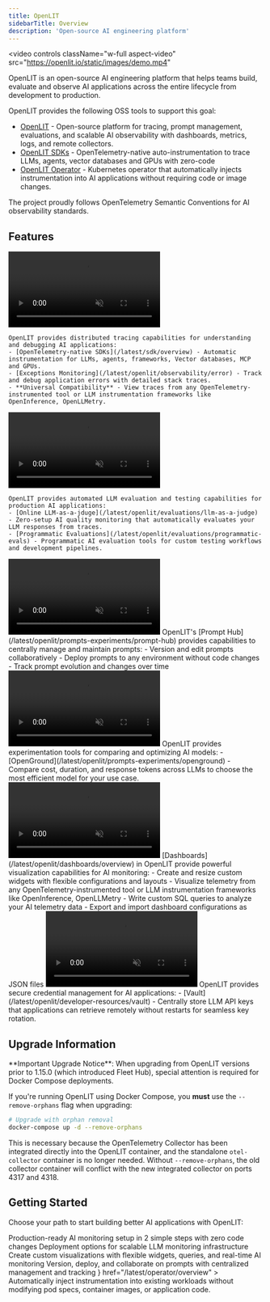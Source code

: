 ```yaml
---
title: OpenLIT
sidebarTitle: Overview
description: 'Open-source AI engineering platform'
---
```


<video
  controls
  className="w-full aspect-video"
  src="https://openlit.io/static/images/demo.mp4"
></video>

OpenLIT is an open-source AI engineering platform that helps teams build, evaluate and observe AI applications across the entire lifecycle from development to production.

OpenLIT provides the following OSS tools to support this goal:

- [OpenLIT](/latest/openlit/installation) - Open-source platform for tracing, prompt management, evaluations, and scalable AI observability with dashboards, metrics, logs, and remote collectors.
- [OpenLIT SDKs](/latest/sdk/overview) - OpenTelemetry-native auto-instrumentation to trace LLMs, agents, vector databases and GPUs with zero-code
- [OpenLIT Operator](/latest/operator/overview) - Kubernetes operator that automatically injects instrumentation into AI applications without requiring code or image changes.

The project proudly follows OpenTelemetry Semantic Conventions for AI observability standards.

## Features

<Tabs>
  <Tab title="Tracing" icon="bars-staggered">
    <video
      autoPlay
      muted
      loop
      controls
      className="w-full aspect-video rounded-xl"
      src="/images/trace-details.mp4"
    >
    </video>

    OpenLIT provides distributed tracing capabilities for understanding and debugging AI applications:
    - [OpenTelemetry-native SDKs](/latest/sdk/overview) - Automatic instrumentation for LLMs, agents, frameworks, Vector databases, MCP and GPUs.
    - [Exceptions Monitoring](/latest/openlit/observability/error) - Track and debug application errors with detailed stack traces.
    - **Universal Compatibility** - View traces from any OpenTelemetry-instrumented tool or LLM instrumentation frameworks like OpenInference, OpenLLMetry.


  </Tab>

  <Tab title="Evaluations" icon="ruler">
    <video
      autoPlay
      muted
      loop
      controls
      className="w-full aspect-video rounded-xl"
      src="/images/evaluations.mp4"
    >
    </video>

    OpenLIT provides automated LLM evaluation and testing capabilities for production AI applications:
    - [Online LLM-as-a-jduge](/latest/openlit/evaluations/llm-as-a-judge) - Zero-setup AI quality monitoring that automatically evaluates your LLM responses from traces.
    - [Programmatic Evaluations](/latest/openlit/evaluations/programmatic-evals) - Programmatic AI evaluation tools for custom testing workflows and development pipelines.

  </Tab>

  <Tab title="Prompts" icon="message">
    <video
      autoPlay
      muted
      loop
      controls
      className="w-full aspect-video rounded-xl"
      src="/images/prompts.mp4"
    >
    </video>
    OpenLIT's [Prompt Hub](/latest/openlit/prompts-experiments/prompt-hub) provides capabilities to centrally manage and maintain prompts:
    - Version and edit prompts collaboratively
    - Deploy prompts to any environment without code changes
    - Track prompt evolution and changes over time
  </Tab>
  <Tab title="Experiments" icon="flask">
    <video
      autoPlay
      muted
      loop
      controls
      className="w-full aspect-video rounded-xl"
      src="/images/experiments.mp4"
    >
    </video>
    OpenLIT provides experimentation tools for comparing and optimizing AI models:
    - [OpenGround](/latest/openlit/prompts-experiments/openground) - Compare cost, duration, and response tokens across LLMs to choose the most efficient model for your use case.
  </Tab>
  <Tab title="Dashboards" icon="grid">
    <video
      autoPlay
      muted
      loop
      controls
      className="w-full aspect-video rounded-xl"
      src="/images/dashboards.mp4"
    >
    </video>
    [Dashboards](/latest/openlit/dashboards/overview) in OpenLIT provide powerful visualization capabilities for AI monitoring:
    - Create and resize custom widgets with flexible configurations and layouts
    - Visualize telemetry from any OpenTelemetry-instrumented tool or LLM instrumentation frameworks like OpenInference, OpenLLMetry
    - Write custom SQL queries to analyze your AI telemetry data
    - Export and import dashboard configurations as JSON files
  </Tab>
  <Tab title="Secrets" icon="vault">
    <video
      autoPlay
      muted
      loop
      controls
      className="w-full aspect-video rounded-xl"
      src="/images/secrets.mp4"
    >
    </video>
    OpenLIT provides secure credential management for AI applications:
    - [Vault](/latest/openlit/developer-resources/vault) - Centrally store LLM API keys that applications can retrieve remotely without restarts for seamless key rotation.
  </Tab>
</Tabs>

## Upgrade Information

<Warning>
**Important Upgrade Notice**: When upgrading from OpenLIT versions prior to 1.15.0 (which introduced Fleet Hub), special attention is required for Docker Compose deployments.

If you're running OpenLIT using Docker Compose, you **must** use the `--remove-orphans` flag when upgrading:

```bash
# Upgrade with orphan removal
docker-compose up -d --remove-orphans
```

This is necessary because the OpenTelemetry Collector has been integrated directly into the OpenLIT container, and the standalone `otel-collector` container is no longer needed. Without `--remove-orphans`, the old collector container will conflict with the new integrated collector on ports 4317 and 4318.
</Warning>

## Getting Started
Choose your path to start building better AI applications with OpenLIT:

<CardGroup cols={2}>
  <Card title="Quickstart: LLM Observability" href="/latest/openlit/quickstart-ai-observability" icon='bolt'>
    Production-ready AI monitoring setup in 2 simple steps with zero code changes
  </Card>
  <Card title="Deploy OpenLIT" href="/latest/openlit/installation" icon='circle-down'>
    Deployment options for scalable LLM monitoring infrastructure
  </Card>
  <Card title="Create a dashboard" href="/latest/openlit/dashboards/overview" icon='grid'>
    Create custom visualizations with flexible widgets, queries, and real-time AI monitoring
  </Card>
  <Card title="Manage prompts" href="/latest/openlit/prompts-experiments/prompt-hub" icon='message'>
    Version, deploy, and collaborate on prompts with centralized management and tracking
  </Card>
</CardGroup>
<Card
    title="Running in Kubernetes? Try the OpenLIT Operator"
    icon={<svg role="img" viewBox="0 0 24 24" xmlns="http://www.w3.org/2000/svg">
    <title>Kubernetes</title>
    <path fill="#FFA500" d="M10.204 14.35l.007.01-.999 2.413a5.171 5.171 0 0 1-2.075-2.597l2.578-.437.004.005a.44.44 0 0 1 .484.606zm-.833-2.129a.44.44 0 0 0 .173-.756l.002-.011L7.585 9.7a5.143 5.143 0 0 0-.73 3.255l2.514-.725.002-.009zm1.145-1.98a.44.44 0 0 0 .699-.337l.01-.005.15-2.62a5.144 5.144 0 0 0-3.01 1.442l2.147 1.523.004-.002zm.76 2.75l.723.349.722-.347.18-.78-.5-.623h-.804l-.5.623.179.779zm1.5-3.095a.44.44 0 0 0 .7.336l.008.003 2.134-1.513a5.188 5.188 0 0 0-2.992-1.442l.148 2.615.002.001zm10.876 5.97l-5.773 7.181a1.6 1.6 0 0 1-1.248.594l-9.261.003a1.6 1.6 0 0 1-1.247-.596l-5.776-7.18a1.583 1.583 0 0 1-.307-1.34L2.1 5.573c.108-.47.425-.864.863-1.073L11.305.513a1.606 1.606 0 0 1 1.385 0l8.345 3.985c.438.209.755.604.863 1.073l2.062 8.955c.108.47-.005.963-.308 1.34zm-3.289-2.057c-.042-.01-.103-.026-.145-.034-.174-.033-.315-.025-.479-.038-.35-.037-.638-.067-.895-.148-.105-.04-.18-.165-.216-.216l-.201-.059a6.45 6.45 0 0 0-.105-2.332 6.465 6.465 0 0 0-.936-2.163c.052-.047.15-.133.177-.159.008-.09.001-.183.094-.282.197-.185.444-.338.743-.522.142-.084.273-.137.415-.242.032-.024.076-.062.11-.089.24-.191.295-.52.123-.736-.172-.216-.506-.236-.745-.045-.034.027-.08.062-.111.088-.134.116-.217.23-.33.35-.246.25-.45.458-.673.609-.097.056-.239.037-.303.033l-.19.135a6.545 6.545 0 0 0-4.146-2.003l-.012-.223c-.065-.062-.143-.115-.163-.25-.022-.268.015-.557.057-.905.023-.163.061-.298.068-.475.001-.04-.001-.099-.001-.142 0-.306-.224-.555-.5-.555-.275 0-.499.249-.499.555l.001.014c0 .041-.002.092 0 .128.006.177.044.312.067.475.042.348.078.637.056.906a.545.545 0 0 1-.162.258l-.012.211a6.424 6.424 0 0 0-4.166 2.003 8.373 8.373 0 0 1-.18-.128c-.09.012-.18.04-.297-.029-.223-.15-.427-.358-.673-.608-.113-.12-.195-.234-.329-.349-.03-.026-.077-.062-.111-.088a.594.594 0 0 0-.348-.132.481.481 0 0 0-.398.176c-.172.216-.117.546.123.737l.007.005.104.083c.142.105.272.159.414.242.299.185.546.338.743.522.076.082.09.226.1.288l.16.143a6.462 6.462 0 0 0-1.02 4.506l-.208.06c-.055.072-.133.184-.215.217-.257.081-.546.11-.895.147-.164.014-.305.006-.48.039-.037.007-.09.02-.133.03l-.004.002-.007.002c-.295.071-.484.342-.423.608.061.267.349.429.645.365l.007-.001.01-.003.129-.029c.17-.046.294-.113.448-.172.33-.118.604-.217.87-.256.112-.009.23.069.288.101l.217-.037a6.5 6.5 0 0 0 2.88 3.596l-.09.218c.033.084.069.199.044.282-.097.252-.263.517-.452.813-.091.136-.185.242-.268.399-.02.037-.045.095-.064.134-.128.275-.034.591.213.71.248.12.556-.007.69-.282v-.002c.02-.039.046-.09.062-.127.07-.162.094-.301.144-.458.132-.332.205-.68.387-.897.05-.06.13-.082.215-.105l.113-.205a6.453 6.453 0 0 0 4.609.012l.106.192c.086.028.18.042.256.155.136.232.229.507.342.84.05.156.074.295.145.457.016.037.043.09.062.129.133.276.442.402.69.282.247-.118.341-.435.213-.71-.02-.039-.045-.096-.065-.134-.083-.156-.177-.261-.268-.398-.19-.296-.346-.541-.443-.793-.04-.13.007-.21.038-.294-.018-.022-.059-.144-.083-.202a6.499 6.499 0 0 0 2.88-3.622c.064.01.176.03.213.038.075-.05.144-.114.28-.104.266.039.54.138.87.256.154.06.277.128.448.173.036.01.088.019.13.028l.009.003.007.001c.297.064.584-.098.645-.365.06-.266-.128-.537-.423-.608zM16.4 9.701l-1.95 1.746v.005a.44.44 0 0 0 .173.757l.003.01 2.526.728a5.199 5.199 0 0 0-.108-1.674A5.208 5.208 0 0 0 16.4 9.7zm-4.013 5.325a.437.437 0 0 0-.404-.232.44.44 0 0 0-.372.233h-.002l-1.268 2.292a5.164 5.164 0 0 0 3.326.003l-1.27-2.296h-.01zm1.888-1.293a.44.44 0 0 0-.27.036.44.44 0 0 0-.214.572l-.003.004 1.01 2.438a5.15 5.15 0 0 0 2.081-2.615l-2.6-.44-.004.005z"/></svg>}
    href="/latest/operator/overview"
  >
  Automatically inject instrumentation into existing workloads without modifying pod specs, container images, or application code.
  </Card>
